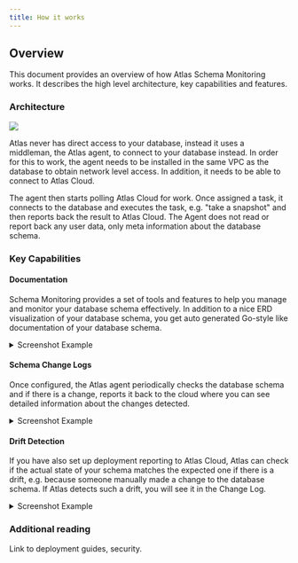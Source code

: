 ```yaml
---
title: How it works
---
```


## Overview

This document provides an overview of how Atlas Schema Monitoring works. It describes the high level architecture,
key capabilities and features.

### Architecture

![](https://atlasgo.io/uploads/cloud/monitoring/arch.png)

Atlas never has direct access to your database, instead it uses a middleman, the Atlas agent, to connect to your
database instead. In order for this to work, the agent needs to be installed in the same VPC as the database to obtain
network level access. In addition, it needs to be able to connect to Atlas Cloud.

The agent then starts polling Atlas Cloud for work. Once assigned a task, it connects to the database and executes the
task, e.g. "take a snapshot" and then reports back the result to Atlas Cloud. The Agent does not read or report back
any user data, only meta information about the database schema.

### Key Capabilities

#### Documentation

Schema Monitoring provides a set of tools and features to help you manage and monitor your database schema effectively.
In addition to a nice ERD visualization of your database schema, you get auto generated Go-style like documentation of
your database schema.

<details>
<summary>Screenshot Example</summary>

![](https://atlasgo.io/uploads/cloud/monitoring/13.png)
![](https://atlasgo.io/uploads/cloud/monitoring/14.png)
</details>

#### Schema Change Logs

Once configured, the Atlas agent periodically checks the database schema and if there is a change, reports it back to
the cloud where you can see detailed information about the changes detected.

<details>
<summary>Screenshot Example</summary>

![](https://atlasgo.io/uploads/cloud/monitoring/15.png)
![](https://atlasgo.io/uploads/cloud/monitoring/16.png)
</details>

#### Drift Detection

If you have also set up deployment reporting to Atlas Cloud, Atlas can check if the actual state of your schema matches
the expected one if there is a drift, e.g. because someone manually made a change to the database schema. If Atlas
detects such a drift, you will see it in the Change Log.

<details>
<summary>Screenshot Example</summary>

![](https://atlasgo.io/uploads/cloud/monitoring/17.png)
</details>

### Additional reading

Link to deployment guides, security.